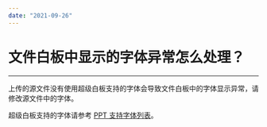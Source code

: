 ```yaml
---
date: "2021-09-26"
---
```

# 文件白板中显示的字体异常怎么处理？
---

上传的源文件没有使用超级白板支持的字体会导致文件白板中的字体显示异常，请修改源文件中的字体。

超级白板支持的字体请参考 [PPT 支持字体列表](https://doc-zh.zego.im/article/11295)。